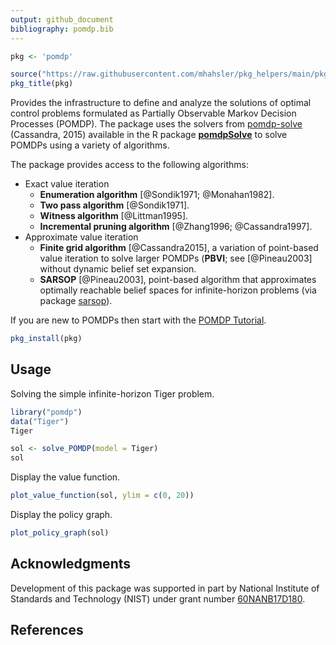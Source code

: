 ```yaml
---
output: github_document
bibliography: pomdp.bib
---
```


```r
pkg <- 'pomdp'

source("https://raw.githubusercontent.com/mhahsler/pkg_helpers/main/pkg_helpers.R")
pkg_title(pkg)
```

Provides the infrastructure to define and analyze the solutions of optimal control problems formulated as Partially Observable Markov Decision Processes (POMDP). The package uses the solvers from [pomdp-solve](http://www.pomdp.org/code/) (Cassandra, 2015) available in the R package [**pomdpSolve**](https://github.com/mhahsler/pomdpSolve) to solve POMDPs using
a variety of algorithms.

The package provides access to the following algorithms:

* Exact value iteration
  - __Enumeration algorithm__ [@Sondik1971; @Monahan1982].
  - __Two pass algorithm__ [@Sondik1971].
  - __Witness algorithm__ [@Littman1995].
  - __Incremental pruning algorithm__ [@Zhang1996; @Cassandra1997].

* Approximate value iteration
  - __Finite grid algorithm__ [@Cassandra2015], a variation of point-based value iteration to solve larger POMDPs (__PBVI__; see [@Pineau2003] without dynamic belief set expansion.
  - __SARSOP__ [@Pineau2003], point-based algorithm that approximates optimally reachable belief spaces for infinite-horizon problems (via package [sarsop](https://github.com/boettiger-lab/sarsop)).

If you are new to POMDPs then start with the [POMDP Tutorial](https://pomdp.org/tutorial/).


```r
pkg_install(pkg)
```

## Usage

Solving the simple infinite-horizon Tiger problem.
```r
library("pomdp")
data("Tiger")
Tiger
```

```r
sol <- solve_POMDP(model = Tiger)
sol
```

Display the value function.

```r
plot_value_function(sol, ylim = c(0, 20))
```

Display the policy graph.

```r
plot_policy_graph(sol)
```

## Acknowledgments

Development of this package was supported in part by 
National Institute of Standards and Technology (NIST) under grant number 
[60NANB17D180](https://www.nist.gov/ctl/pscr/safe-net-integrated-connected-vehicle-computing-platform).

## References